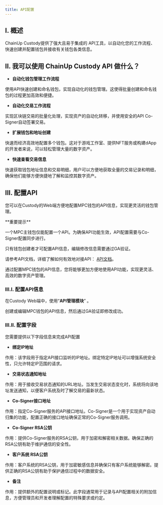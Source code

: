 ```yaml
---
title: API配置
---
```


## I. 概述

ChainUp Custody提供了强大且易于集成的 API工具，以自动化您的工作流程、快速创建并配置钱包并接收有关钱包各类信息。

## II. 我可以使用 ChainUp Custody API 做什么？

- **自动化钱包管理工作流程**

使用API快速创建和命名钱包，实现自动化的钱包管理。这使得批量创建和命名钱包的过程更加高效和便捷。

- **自动化交易工作流程**

实现区块链交易的批量化处理，实现资产的自动化转移，并使用安全的API Co-Signer自动签署交易。

- **扩展钱包和地址创建**

快速而经济高效地配置多个钱包。这对于游戏工作室、提供NFT服务或构建dApp的开发者来说，可以轻松管理大量的数字资产。

- **快速查看交易信息**

快速获取钱包地址信息和交易明细，用户可以方便地获取全量的交易记录和明细，确保他们能够方便快捷地了解和监控其数字资产。


## III. 配置API

您可以在Custody的Web端方便地配置MPC钱包的API信息，实现更灵活的钱包管理。




<Warning>
**重要提示**

一个MPC主钱包仅能配置一个API。为确保API功能生效，API配置需要与Co-Signer配置同步进行。

只有钱包创建者才可配置API信息，编辑修改信息需要通过GA验证。

请参考API文档，详细了解如何有效地对接API： [API文档](/cn/api-references/intro/custody-apis)。

通过配置MPC钱包的API信息，您将能够更加方便地使用API功能，实现更灵活、高效的数字资产管理。
</Warning>


### III.I. 配置API信息

在Custody Web端中，使用“**API管理模块**” 。

创建或编辑MPC钱包的API信息，然后通过GA验证即修改成功。


### III.II. 配置字段

您需要提供以下字段信息来完成API配置

- **绑定IP地址**

作用：该字段用于指定API接口监听的IP地址。绑定特定IP地址可以增强系统安全性，只允许特定IP范围的请求。

- **交易状态通知地址**

作用：用于接收交易状态通知的URL地址。当发生交易状态变化时，系统将向该地址发送通知，以便客户系统及时了解交易的最新状态。

- **Co-Signer接口地址**

作用：指定Co-Signer服务的API接口地址。Co-Signer是一个用于实现资产自动归集的功能，配置正确的接口地址确保正常的Co-Signer服务调用。

- **Co-Signer RSA公钥**

作用：提供Co-Signer服务的RSA公钥，用于加密和解密相关数据。确保正确的RSA公钥有助于维护通信的安全性。

- **客户系统 RSA公钥**

作用：客户系统的RSA公钥，用于加密敏感信息并确保只有客户系统能够解密。提供正确的RSA公钥有助于保护通信过程中的数据安全。

- **备注**

作用：提供额外的配置说明或标记。此字段通常用于记录与API配置相关的附加信息，方便管理员和开发者理解配置的特殊要求或约定。